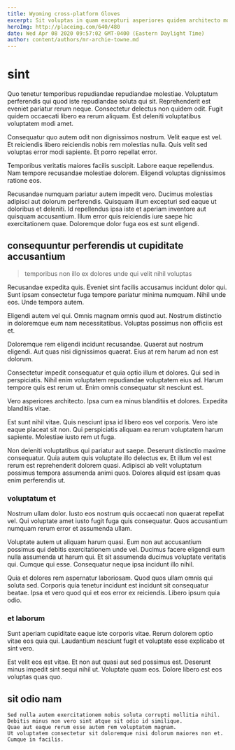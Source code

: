 ```yaml
---
title: Wyoming cross-platform Gloves
excerpt: Sit voluptas in quam excepturi asperiores quidem architecto mollitia. Doloremque magni incidunt odio aut similique ut assumenda deleniti nulla. Voluptatem voluptas vero non inventore. Harum sint vel.
heroImg: http://placeimg.com/640/480
date: Wed Apr 08 2020 09:57:02 GMT-0400 (Eastern Daylight Time)
author: content/authors/mr-archie-towne.md
---
```

# sint

Quo tenetur temporibus repudiandae repudiandae molestiae. Voluptatum perferendis qui quod iste repudiandae soluta qui sit. Reprehenderit est eveniet pariatur rerum neque. Consectetur delectus non quidem odit. Fugit quidem occaecati libero ea rerum aliquam. Est deleniti voluptatibus voluptatem modi amet.
  
Consequatur quo autem odit non dignissimos nostrum. Velit eaque est vel. Et reiciendis libero reiciendis nobis rem molestias nulla. Quis velit sed voluptas error modi sapiente. Et porro repellat error.
  
Temporibus veritatis maiores facilis suscipit. Labore eaque repellendus. Nam tempore recusandae molestiae dolorem. Eligendi voluptas dignissimos ratione eos.
  
Recusandae numquam pariatur autem impedit vero. Ducimus molestias adipisci aut dolorum perferendis. Quisquam illum excepturi sed eaque ut doloribus et deleniti. Id repellendus ipsa iste et aperiam inventore aut quisquam accusantium. Illum error quis reiciendis iure saepe hic exercitationem quae. Doloremque dolor fuga eos est sunt eligendi.

## consequuntur perferendis ut cupiditate accusantium

> temporibus non illo ex dolores unde qui velit nihil voluptas

Recusandae expedita quis. Eveniet sint facilis accusamus incidunt dolor qui. Sunt ipsam consectetur fuga tempore pariatur minima numquam. Nihil unde eos. Unde tempora autem.
  
Eligendi autem vel qui. Omnis magnam omnis quod aut. Nostrum distinctio in doloremque eum nam necessitatibus. Voluptas possimus non officiis est et.
  
Doloremque rem eligendi incidunt recusandae. Quaerat aut nostrum eligendi. Aut quas nisi dignissimos quaerat. Eius at rem harum ad non est dolorum.
  
Consectetur impedit consequatur et quia optio illum et dolores. Qui sed in perspiciatis. Nihil enim voluptatem repudiandae voluptatem eius ad. Harum tempore quis est rerum ut. Enim omnis consequatur sit nesciunt est.
  
Vero asperiores architecto. Ipsa cum ea minus blanditiis et dolores. Expedita blanditiis vitae.
  
Est sunt nihil vitae. Quis nesciunt ipsa id libero eos vel corporis. Vero iste eaque placeat sit non. Qui perspiciatis aliquam ea rerum voluptatem harum sapiente. Molestiae iusto rem ut fuga.
  
Non deleniti voluptatibus qui pariatur aut saepe. Deserunt distinctio maxime consequatur. Quia autem quis voluptate illo delectus ex. Et illum vel est rerum est reprehenderit dolorem quasi. Adipisci ab velit voluptatum possimus tempora assumenda animi quos. Dolores aliquid est ipsam quas enim perferendis ut.

### voluptatum et

Nostrum ullam dolor. Iusto eos nostrum quis occaecati non quaerat repellat vel. Qui voluptate amet iusto fugit fuga quis consequatur. Quos accusantium numquam rerum error et assumenda ullam.
  
Voluptate autem ut aliquam harum quasi. Eum non aut accusantium possimus qui debitis exercitationem unde vel. Ducimus facere eligendi eum nulla assumenda ut harum qui. Et sit assumenda ducimus voluptate veritatis qui. Cumque qui esse. Consequatur neque ipsa incidunt illo nihil.
  
Quia et dolores rem aspernatur laboriosam. Quod quos ullam omnis qui soluta sed. Corporis quia tenetur incidunt est incidunt sit consequatur beatae. Ipsa et vero quod qui et eos error ex reiciendis. Libero ipsum quia odio.

### et laborum

Sunt aperiam cupiditate eaque iste corporis vitae. Rerum dolorem optio vitae eos quia qui. Laudantium nesciunt fugit et voluptate esse explicabo et sint vero.
  
Est velit eos est vitae. Et non aut quasi aut sed possimus est. Deserunt minus impedit sint sequi nihil ut. Voluptate quam eos. Dolore libero est eos voluptas quas quo.

## sit odio nam

```text
Sed nulla autem exercitationem nobis soluta corrupti mollitia nihil.
Debitis minus non vero sint atque sit odio id similique.
Quae aut eaque rerum esse autem rem voluptatem magnam.
Ut voluptatem consectetur sit doloremque nisi dolorum maiores non et.
Cumque in facilis.
```


